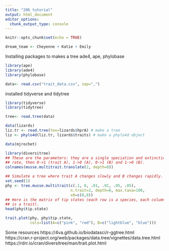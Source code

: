 ```yaml
---
title: "206 tutorial"
output: html_document
editor_options: 
  chunk_output_type: console
---
```


```r
knitr::opts_chunk$set(echo = TRUE)
```

```r
dream_team <- Cheyenne + Katie + Emily
```

Installing packages to makes a tree
ade4, ape, phylobase
```r
library(ape)
library(ade4)
library(phylobase)
```

```r
data<- read.csv("trait_data.csv", sep=",")
```

installed tidyverse and tidytree
```r
library(tidyverse)
library(tidytree)

```

```r
tree<- read.tree(data)
```





```r
data(lizards)
liz.tr <- read.tree(tex=lizards$hprA) # make a tree
liz <- phylo4d(liz.tr, lizards$traits) # make a phylo4d object

data(mjrochet)
```

```r
library(diversitree)
## These are the parameters: they are a single speciation and extinction
## rate, then 0->1 (trait A), 1->0 (A), 0->1 (B) and 1->0 (B).
colnames(musse.multitrait.translate(2, depth=0))

## Simulate a tree where trait A changes slowly and B changes rapidly.
set.seed(1)
phy <- tree.musse.multitrait(c(.1, 0, .01, .01, .05, .05),
                             n.trait=2, depth=0, max.taxa=100,
                             x0=c(0,0))
## Here is the matrix of tip states (each row is a species, each column
## is a trait).
head(phy$tip.state)

trait.plot(phy, phy$tip.state,
           cols=list(A=c("pink", "red"), B=c("lightblue", "blue")))
```





Some resources
https://4va.github.io/biodatasci/r-ggtree.html
https://cran.r-project.org/web/packages/data.tree/vignettes/data.tree.html
https://rdrr.io/cran/diversitree/man/trait.plot.html
